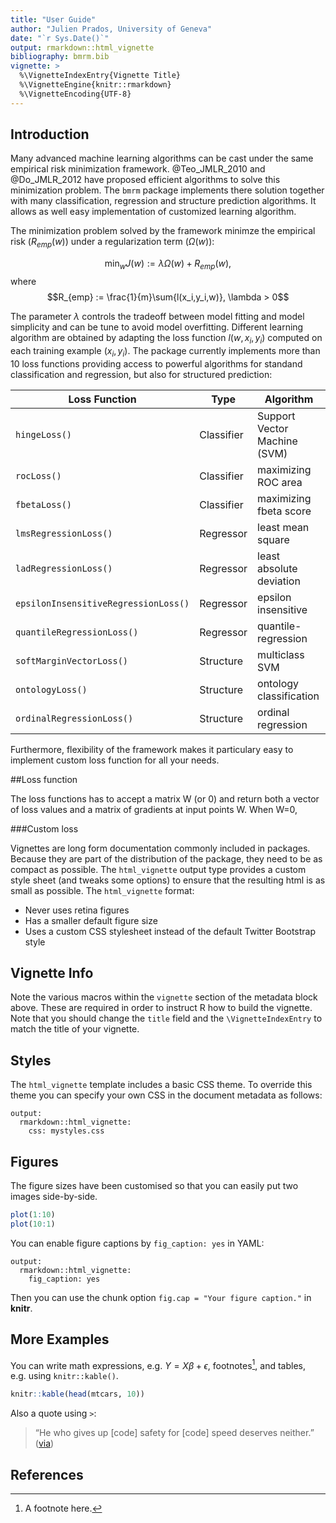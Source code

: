 ```yaml
---
title: "User Guide"
author: "Julien Prados, University of Geneva"
date: "`r Sys.Date()`"
output: rmarkdown::html_vignette
bibliography: bmrm.bib
vignette: >
  %\VignetteIndexEntry{Vignette Title}
  %\VignetteEngine{knitr::rmarkdown}
  %\VignetteEncoding{UTF-8}
---
```


## Introduction
Many advanced machine learning algorithms can be cast under the same empirical risk minimization framework. @Teo_JMLR_2010 and @Do_JMLR_2012 have proposed efficient algorithms to solve this minimization problem. The `bmrm` package implements there solution together with many classification, regression and structure prediction algorithms. It allows as well easy implementation of customized learning algorithm. 

The minimization problem solved by the framework minimze the empirical risk ($R_{emp}(w)$) under a regularization term ($\Omega(w)$):

$$\min_{w} J(w) := \lambda \Omega(w) + R_{emp}(w),$$
where
$$R_{emp} := \frac{1}{m}\sum{l(x_i,y_i,w)}, \lambda > 0$$

The parameter $\lambda$ controls the tradeoff between model fitting and model simplicity and can be tune to avoid model overfitting. Different learning algorithm are obtained by adapting the loss function $l(w,x_i,y_i)$ computed on each training example $(x_i,y_i)$. The package currently implements more than 10 loss functions providing access to powerful algorithms for standand classification and regression, but also for structured prediction: 



| Loss Function                        | Type       | Algorithm                    |
|--------------------------------------|------------|------------------------------|
| `hingeLoss()`                        | Classifier | Support Vector Machine (SVM) |
| `rocLoss()`                          | Classifier | maximizing ROC area          |
| `fbetaLoss()`                        | Classifier | maximizing fbeta score       |
| `lmsRegressionLoss()`                | Regressor  | least mean square            |
| `ladRegressionLoss()`                | Regressor  | least absolute deviation     |
| `epsilonInsensitiveRegressionLoss()` | Regressor  | epsilon insensitive          |
| `quantileRegressionLoss()`           | Regressor  | quantile-regression          |
| `softMarginVectorLoss()`             | Structure  | multiclass SVM               |
| `ontologyLoss()`                     | Structure  | ontology classification      |
| `ordinalRegressionLoss()`            | Structure  | ordinal regression           |





Furthermore, flexibility of the framework makes it particulary easy to implement custom loss function for all your needs.



##Loss function

The loss functions has to accept a matrix W (or 0) and return both a vector of loss values and a matrix of gradients at input points W. When W=0, 

###Custom loss



Vignettes are long form documentation commonly included in packages. Because they are part of the distribution of the package, they need to be as compact as possible. The `html_vignette` output type provides a custom style sheet (and tweaks some options) to ensure that the resulting html is as small as possible. The `html_vignette` format:

- Never uses retina figures
- Has a smaller default figure size
- Uses a custom CSS stylesheet instead of the default Twitter Bootstrap style

## Vignette Info

Note the various macros within the `vignette` section of the metadata block above. These are required in order to instruct R how to build the vignette. Note that you should change the `title` field and the `\VignetteIndexEntry` to match the title of your vignette.

## Styles

The `html_vignette` template includes a basic CSS theme. To override this theme you can specify your own CSS in the document metadata as follows:

    output: 
      rmarkdown::html_vignette:
        css: mystyles.css

## Figures

The figure sizes have been customised so that you can easily put two images side-by-side. 

```r
plot(1:10)
plot(10:1)
```

You can enable figure captions by `fig_caption: yes` in YAML:

    output:
      rmarkdown::html_vignette:
        fig_caption: yes

Then you can use the chunk option `fig.cap = "Your figure caption."` in **knitr**.

## More Examples

You can write math expressions, e.g. $Y = X\beta + \epsilon$, footnotes^[A footnote here.], and tables, e.g. using `knitr::kable()`.

```r
knitr::kable(head(mtcars, 10))
```

Also a quote using `>`:

> "He who gives up [code] safety for [code] speed deserves neither."
([via](https://twitter.com/hadleywickham/status/504368538874703872))

## References



